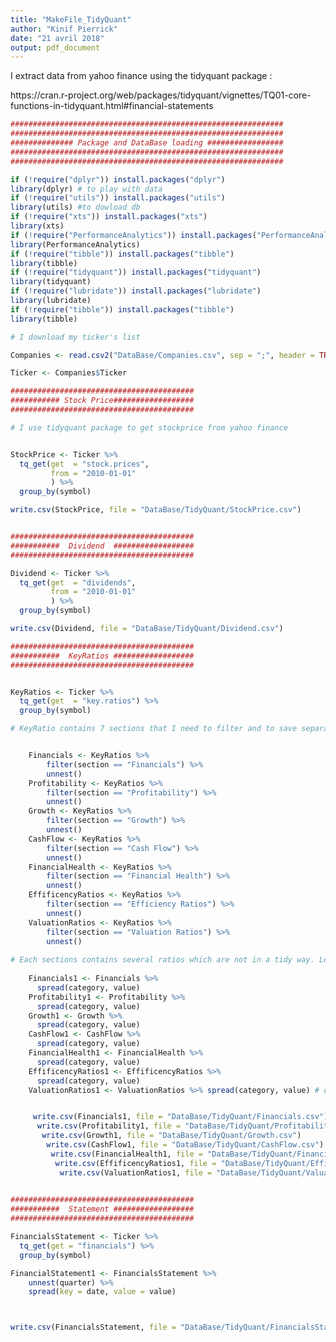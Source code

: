 ```yaml
---
title: "MakeFile_TidyQuant"
author: "Kinif Pierrick"
date: "21 avril 2018"
output: pdf_document
---
```

I extract data from yahoo finance using the tidyquant package :

https://cran.r-project.org/web/packages/tidyquant/vignettes/TQ01-core-functions-in-tidyquant.html#financial-statements

```r

#############################################################
#############################################################
############## Package and DataBase loading #################
#############################################################
#############################################################

if (!require("dplyr")) install.packages("dplyr")
library(dplyr) # to play with data
if (!require("utils")) install.packages("utils")
library(utils) #to dowload db
if (!require("xts")) install.packages("xts")
library(xts) 
if (!require("PerformanceAnalytics")) install.packages("PerformanceAnalytics")
library(PerformanceAnalytics) 
if (!require("tibble")) install.packages("tibble")
library(tibble) 
if (!require("tidyquant")) install.packages("tidyquant")
library(tidyquant) 
if (!require("lubridate")) install.packages("lubridate")
library(lubridate) 
if (!require("tibble")) install.packages("tibble")
library(tibble)

# I download my ticker's list

Companies <- read.csv2("DataBase/Companies.csv", sep = ";", header = TRUE, stringsAsFactors = FALSE)

Ticker <- Companies$Ticker

#########################################
########### Stock Price##################
#########################################

# I use tidyquant package to get stockprice from yahoo finance


StockPrice <- Ticker %>%
  tq_get(get  = "stock.prices",
         from = "2010-01-01"
         ) %>%
  group_by(symbol)

write.csv(StockPrice, file = "DataBase/TidyQuant/StockPrice.csv")


#########################################
###########  Dividend  ##################
#########################################

Dividend <- Ticker %>%
  tq_get(get  = "dividends",
         from = "2010-01-01"
         ) %>%
  group_by(symbol)

write.csv(Dividend, file = "DataBase/TidyQuant/Dividend.csv")

#########################################
###########  KeyRatios ##################
#########################################


KeyRatios <- Ticker %>%
  tq_get(get  = "key.ratios") %>%
  group_by(symbol)

# KeyRatio contains 7 sections that I need to filter and to save separatly


    Financials <- KeyRatios %>%
        filter(section == "Financials") %>%
        unnest()
    Profitability <- KeyRatios %>%
        filter(section == "Profitability") %>%
        unnest()
    Growth <- KeyRatios %>%
        filter(section == "Growth") %>%
        unnest()
    CashFlow <- KeyRatios %>%
        filter(section == "Cash Flow") %>%
        unnest()
    FinancialHealth <- KeyRatios %>%
        filter(section == "Financial Health") %>%
        unnest()
    EffificencyRatios <- KeyRatios %>%
        filter(section == "Efficiency Ratios") %>%
        unnest()
    ValuationRatios <- KeyRatios %>%
        filter(section == "Valuation Ratios") %>%
        unnest()
    
# Each sections contains several ratios which are not in a tidy way. Let's correct that
    
    Financials1 <- Financials %>%
      spread(category, value)
    Profitability1 <- Profitability %>%
      spread(category, value)
    Growth1 <- Growth %>%
      spread(category, value)
    CashFlow1 <- CashFlow %>%
      spread(category, value)
    FinancialHealth1 <- FinancialHealth %>%
      spread(category, value)
    EffificencyRatios1 <- EffificencyRatios %>%
      spread(category, value)  
    ValuationRatios1 <- ValuationRatios %>% spread(category, value) # do not work


     write.csv(Financials1, file = "DataBase/TidyQuant/Financials.csv")
      write.csv(Profitability1, file = "DataBase/TidyQuant/Profitability.csv")
       write.csv(Growth1, file = "DataBase/TidyQuant/Growth.csv")
        write.csv(CashFlow1, file = "DataBase/TidyQuant/CashFlow.csv")
         write.csv(FinancialHealth1, file = "DataBase/TidyQuant/FinancialHealth.csv")
          write.csv(EffificencyRatios1, file = "DataBase/TidyQuant/EfficiencyRatios.csv")
           write.csv(ValuationRatios1, file = "DataBase/TidyQuant/ValuationRatios.csv")

           
#########################################
###########  Statement ##################
#########################################

FinancialsStatement <- Ticker %>%
  tq_get(get = "financials") %>%
  group_by(symbol)

FinancialStatement1 <- FinancialsStatement %>%
    unnest(quarter) %>% 
    spread(key = date, value = value)



write.csv(FinancialsStatement, file = "DataBase/TidyQuant/FinancialsStatement_10Y.csv")

```

